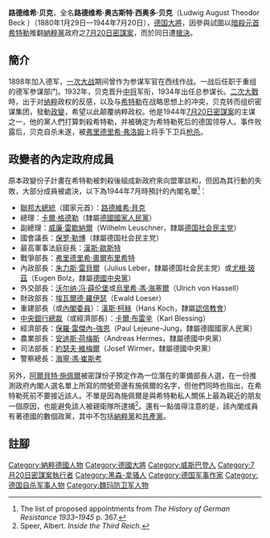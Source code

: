 {{noteTA
|G1=Military
|G2=Shipname
|G3=地名
}}
{{Infobox Military Person
|name=路德维希·贝克
|birth_date=1880年1月29日
|birth_place= {{flag|German Empire}}[[普魯士|普魯士]][[黑森-拿騷|黑森-拿騷]]
|death_date={{death date and age|1944|7|20|1880|1|29}}
|death_place= {{flag|Nazi Germany}}[[柏林|柏林]]
|image= Bundesarchiv Bild 146-1980-033-04, Ludwig Beck.jpg
|caption=
|spouse = Amelie Pagenstecher
|children = 1
|nickname=
|allegiance={{flagicon|German Empire}} [[德意志帝国|德意志帝国]]（—1918年）<br />{{flagicon|Germany}} [[魏玛共和国|魏玛共和国]]（—1933年）<br />{{flagicon|Nazi Germany}} [[纳粹德国|纳粹德国]] 
|branch=
|serviceyears= 1898年—1939年
|rank=[[大將|大將]]
|commands=
|unit=
|battles=[[第一次世界大战|第一次世界大战]]<br />[[第二次世界大战|第二次世界大战]]
|awards=
|laterwork=}}
'''路德维希·贝克'''，全名'''路德维希·奥古斯特·西奥多·贝克'''（Ludwig August Theodor Beck ）（1880年1月29日—1944年7月20日），[[德国|德国]][[大將|大將]]，因參與試圖以[[暗殺|暗殺]][[元首_(納粹德國)|元首]][[希特勒|希特勒]]推翻[[納粹黨|納粹黨]]政府之[[7月20日密謀案|7月20日密謀案]]，而於同日遭[[槍決|槍決]]。

==簡介==
1898年加入德军，[[一次大战|一次大战]]期间曾作为参谋军官在西线作战。一战后任职于重组的德军参谋部门。1932年，贝克晋升[[中将|中将]]军衔，1934年出任总参谋长。[[二次大戰|二次大戰]]時，出于对[[纳粹|纳粹]]政权的反感，以及与[[希特勒|希特勒]]在战略思想上的冲突，贝克转而组织密谋集团，發動[[政變|政變]]，希望以此颠覆纳粹政权。他是1944年[[7月20日密謀案|7月20日密謀案]]的主谋之一，他的黨人們打算刺殺希特勒，并被确定为希特勒死后的德国领导人。事件败露后，贝克自杀未遂，被[[弗里德里希·弗洛姆|弗里德里希·弗洛姆]]上将手下卫兵[[枪杀|枪杀]]。

==政變者的內定政府成員==
原本政變份子計畫在希特勒被刺殺後組成新政府來向盟軍談和，但因為其行動的失敗，大部分成員被處決，以下為1944年7月時預計的內閣名單<ref>The list of proposed appointments from ''The History of German Resistance 1933–1945'' p. 367.</ref>：
*[[聯邦大總統|聯邦大總統]]（國家元首）：[[路德維希·貝克|路德維希·貝克]]
*總理：[[卡爾·格德勒|卡爾·格德勒]]（隸屬[[德國國家人民黨|德國國家人民黨]]）
*副總理：[[威廉·雷歇納爾|威廉·雷歇納爾]]（Wilhelm Leuschner，隸屬[[德国社会民主党|德国社会民主党]]）
*國會議長：[[保罗·勒博|保罗·勒博]]（隸屬德国社会民主党）
*最高軍事法庭庭長：[[漢斯·歐斯特|漢斯·歐斯特]]
*戰爭部長：[[弗里德里希·奧爾布里希特|弗里德里希·奧爾布里希特]]
*內政部長：[[朱力斯·雷貝爾|朱力斯·雷貝爾]]（Julius Leber，隸屬德国社会民主党）或[[尤根·玻茲|尤根·玻茲]]（Eugen Bolz，隸屬[[德國中央黨|德國中央黨]]）
*外交部長：[[沃尔纳·冯·薛伦堡|沃尔纳·冯·薛伦堡]]或[[烏里希·馮·海塞爾|烏里希·馮·海塞爾]]（Ulrich von Hassell）
*財政部長：[[埃瓦爾德·羅伊瑟|埃瓦爾德·羅伊瑟]]（Ewald Loeser）
*重建部長（或[[不管部大臣|內閣委員]]）：[[漢斯·柯赫|漢斯·柯赫]]（Hans Koch，隸屬[[認信教會|認信教會]]）
*[[德意志帝國銀行|中央銀行]][[總裁|總裁]]（或經濟部長）：[[卡爾·布雷辛|卡爾·布雷辛]]（Karl Blessing）
*經濟部長：[[保羅·雷傑內-強恩|保羅·雷傑內-強恩]]（Paul Lejeune-Jung，隸屬德國國家人民黨）
*農業部長：[[安迪斯·荷梅斯|安迪斯·荷梅斯]]（Andreas Hermes，隸屬德國中央黨）
*司法部長：[[約瑟夫·維梅爾|約瑟夫·維梅爾]]（Josef Wirmer，隸屬德國中央黨）
*警察總長：[[海寧·馮·崔斯考|海寧·馮·崔斯考]]
另外，[[阿爾貝特·施佩爾|阿爾貝特·施佩爾]]被密謀份子預定作為一位潛在的軍備部長人選，在一份推測政府內閣人選名單上所寫的問號旁邊有施佩爾的名字，但他們同時也指出，在希特勒死前不要接近該人。不單是因為施佩爾是與希特勒私人關係上最為親近的朋友一個原因，也能避免該人被親衛隊所逮捕<ref>Speer, Albert. ''Inside the Third Reich''.</ref>。還有一點值得注意的是，該內閣成員有著德國的數個政黨，其中不包括[[納粹黨|納粹黨]]和[[德國共產黨|共產黨]]。

==註腳==
{{reflist}}

{{納粹德國大將}}
{{Authority control}}
{{DEFAULTSORT:Beck, Ludwig}}
[[Category:納粹德國人物|Category:納粹德國人物]]
[[Category:德國大將|Category:德國大將]]
[[Category:威斯巴登人|Category:威斯巴登人]]
[[Category:7月20日密謀案執行者|Category:7月20日密謀案執行者]]
[[Category:黑森-拿骚人|Category:黑森-拿骚人]]
[[Category:德国军事作家|Category:德国军事作家]]
[[Category:德国自杀军事人物|Category:德国自杀军事人物]]
[[Category:魏玛防卫军人物|Category:魏玛防卫军人物]]